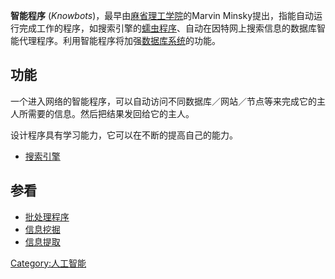 {{NoteTA|G1=IT}}
'''智能程序''' (''Knowbots'')，最早由[[麻省理工学院|麻省理工学院]]的Marvin Minsky提出，指能自动运行完成工作的程序，如搜索引擎的[[蠕虫程序|蠕虫程序]]、自动在因特网上搜索信息的数据库智能代理程序。利用智能程序将加强[[数据库系统|数据库系统]]的功能。

==功能==

一个进入网络的智能程序，可以自动访问不同数据库／网站／节点等来完成它的主人所需要的信息。然后把结果发回给它的主人。

设计程序具有学习能力，它可以在不断的提高自己的能力。

*[[搜索引擎|搜索引擎]]

==参看==

*[[批处理程序|批处理程序]]
*[[信息挖掘|信息挖掘]]
*[[信息提取|信息提取]]

[[Category:人工智能|Category:人工智能]]
